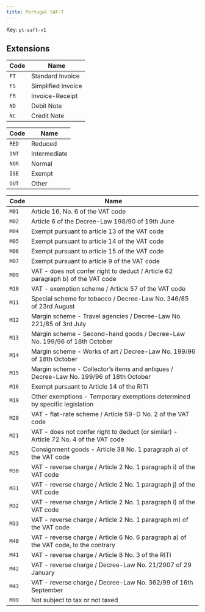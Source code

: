 ```yaml
---
title: Portugal SAF-T
---
```


Key: <code>pt-saft-v1</code>

## Extensions

<AccordionGroup>
<Accordion description="Key: pt-saft-invoice-type" title="Invoice Type">

| Code | Name |
| ---- | ---- |
| <code>FT</code> | Standard Invoice |
| <code>FS</code> | Simplified Invoice |
| <code>FR</code> | Invoice-Receipt |
| <code>ND</code> | Debit Note |
| <code>NC</code> | Credit Note |
</Accordion>
<Accordion description="Key: pt-saft-tax-rate" title="Tax Rate Code">

| Code | Name |
| ---- | ---- |
| <code>RED</code> | Reduced |
| <code>INT</code> | Intermediate |
| <code>NOR</code> | Normal |
| <code>ISE</code> | Exempt |
| <code>OUT</code> | Other |
</Accordion>
<Accordion description="Key: pt-saft-exemption" title="Tax exemption reason code">

| Code | Name |
| ---- | ---- |
| <code>M01</code> | Article 16, No. 6 of the VAT code |
| <code>M02</code> | Article 6 of the Decree-Law 198/90 of 19th June |
| <code>M04</code> | Exempt pursuant to article 13 of the VAT code |
| <code>M05</code> | Exempt pursuant to article 14 of the VAT code |
| <code>M06</code> | Exempt pursuant to article 15 of the VAT code |
| <code>M07</code> | Exempt pursuant to article 9 of the VAT code |
| <code>M09</code> | VAT - does not confer right to deduct / Article 62 paragraph b) of the VAT code |
| <code>M10</code> | VAT - exemption scheme / Article 57 of the VAT code |
| <code>M11</code> | Special scheme for tobacco / Decree-Law No. 346/85 of 23rd August |
| <code>M12</code> | Margin scheme - Travel agencies / Decree-Law No. 221/85 of 3rd July |
| <code>M13</code> | Margin scheme - Second-hand goods / Decree-Law No. 199/96 of 18th October |
| <code>M14</code> | Margin scheme - Works of art / Decree-Law No. 199/96 of 18th October |
| <code>M15</code> | Margin scheme - Collector’s items and antiques / Decree-Law No. 199/96 of 18th October |
| <code>M16</code> | Exempt pursuant to Article 14 of the RITI |
| <code>M19</code> | Other exemptions - Temporary exemptions determined by specific legislation |
| <code>M20</code> | VAT - flat-rate scheme / Article 59-D No. 2 of the VAT code |
| <code>M21</code> | VAT - does not confer right to deduct (or similar) - Article 72 No. 4 of the VAT code |
| <code>M25</code> | Consignment goods - Article 38 No. 1 paragraph a) of the VAT code |
| <code>M30</code> | VAT - reverse charge / Article 2 No. 1 paragraph i) of the VAT code |
| <code>M31</code> | VAT - reverse charge / Article 2 No. 1 paragraph j) of the VAT code |
| <code>M32</code> | VAT - reverse charge / Article 2 No. 1 paragraph l) of the VAT code |
| <code>M33</code> | VAT - reverse charge / Article 2 No. 1 paragraph m) of the VAT code |
| <code>M40</code> | VAT - reverse charge / Article 6 No. 6 paragraph a) of the VAT code, to the contrary |
| <code>M41</code> | VAT - reverse charge / Article 8 No. 3 of the RITI |
| <code>M42</code> | VAT - reverse charge / Decree-Law No. 21/2007 of 29 January |
| <code>M43</code> | VAT - reverse charge / Decree-Law No. 362/99 of 16th September |
| <code>M99</code> | Not subject to tax or not taxed |
</Accordion></AccordionGroup>	